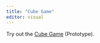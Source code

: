 ```yaml
---
title: "Cube Game"
editor: visual
---
```


Try out the [Cube Game](https://rise.articulate.com/share/RMtZ-_tci_ns4NoRFMi8tlLuHAbRgTXH#/){target="”_blank”"} (Prototype).
